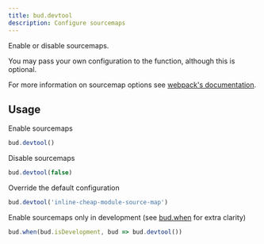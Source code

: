 ```yaml
---
title: bud.devtool
description: Configure sourcemaps
---
```


Enable or disable sourcemaps.

You may pass your own configuration to the function, although this is optional.

For more information on sourcemap options see [webpack's documentation](https://webpack.js.org/configuration/devtool/).

## Usage

Enable sourcemaps

```js title=bud.config.js
bud.devtool()
```

Disable sourcemaps

```js title=bud.config.js
bud.devtool(false)
```

Override the default configuration

```js title=bud.config.js
bud.devtool('inline-cheap-module-source-map')
```

Enable sourcemaps only in development (see [bud.when](bud.when) for extra clarity)

```js title=bud.config.js
bud.when(bud.isDevelopment, bud => bud.devtool())
```
